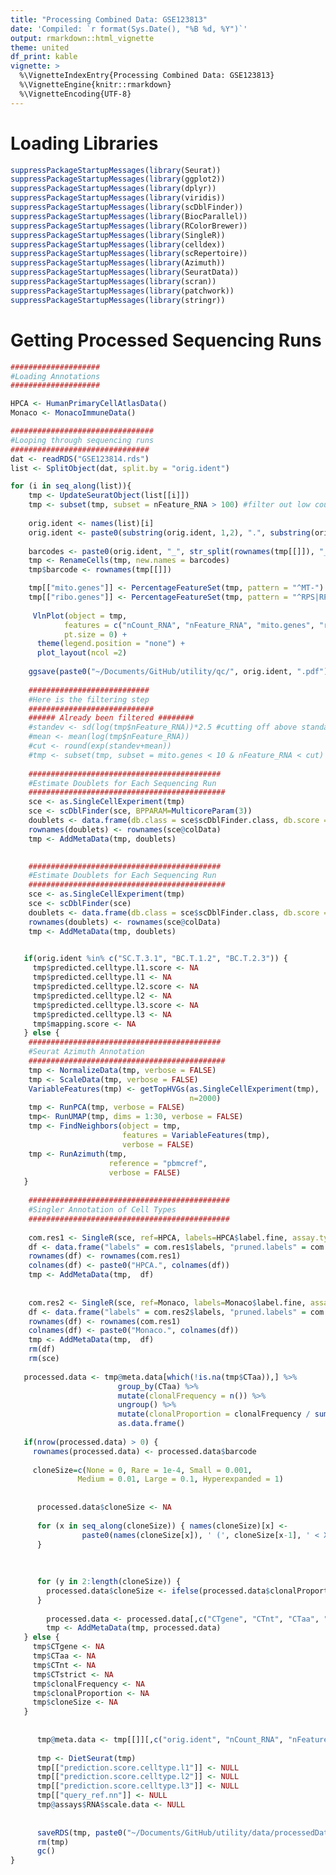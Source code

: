 ```yaml
---
title: "Processing Combined Data: GSE123813"
date: 'Compiled: `r format(Sys.Date(), "%B %d, %Y")`'
output: rmarkdown::html_vignette
theme: united
df_print: kable
vignette: >
  %\VignetteIndexEntry{Processing Combined Data: GSE123813}
  %\VignetteEngine{knitr::rmarkdown}
  %\VignetteEncoding{UTF-8}
---
```


# Loading Libraries

```r
suppressPackageStartupMessages(library(Seurat))
suppressPackageStartupMessages(library(ggplot2))
suppressPackageStartupMessages(library(dplyr))
suppressPackageStartupMessages(library(viridis))
suppressPackageStartupMessages(library(scDblFinder))
suppressPackageStartupMessages(library(BiocParallel))
suppressPackageStartupMessages(library(RColorBrewer))
suppressPackageStartupMessages(library(SingleR))
suppressPackageStartupMessages(library(celldex))
suppressPackageStartupMessages(library(scRepertoire))
suppressPackageStartupMessages(library(Azimuth))
suppressPackageStartupMessages(library(SeuratData))
suppressPackageStartupMessages(library(scran))
suppressPackageStartupMessages(library(patchwork))
suppressPackageStartupMessages(library(stringr))
```
# Getting Processed Sequencing Runs

```r
####################
#Loading Annotations
####################

HPCA <- HumanPrimaryCellAtlasData()
Monaco <- MonacoImmuneData()

################################
#Looping through sequencing runs
###############################
dat <- readRDS("GSE123814.rds")
list <- SplitObject(dat, split.by = "orig.ident")

for (i in seq_along(list)){
    tmp <- UpdateSeuratObject(list[[i]])
    tmp <- subset(tmp, subset = nFeature_RNA > 100) #filter out low count/feature cells\
    
    orig.ident <- names(list)[i]
    orig.ident <- paste0(substring(orig.ident, 1,2), ".", substring(orig.ident, 3,3), ".", substring(orig.ident, 4, nchar(orig.ident)))
    
    barcodes <- paste0(orig.ident, "_", str_split(rownames(tmp[[]]), "_", simplify = TRUE)[,2])
    tmp <- RenameCells(tmp, new.names = barcodes)
    tmp$barcode <- rownames(tmp[[]])

    tmp[["mito.genes"]] <- PercentageFeatureSet(tmp, pattern = "^MT-")
    tmp[["ribo.genes"]] <- PercentageFeatureSet(tmp, pattern = "^RPS|RPL-")
    
     VlnPlot(object = tmp, 
            features = c("nCount_RNA", "nFeature_RNA", "mito.genes", "ribo.genes"), 
            pt.size = 0) + 
      theme(legend.position = "none") + 
      plot_layout(ncol =2)
      
    ggsave(paste0("~/Documents/GitHub/utility/qc/", orig.ident, ".pdf"), height = 8, width=8)
    
    ###########################
    #Here is the filtering step
    ############################
    ###### Already been filtered ########
    #standev <- sd(log(tmp$nFeature_RNA))*2.5 #cutting off above standard deviation of 2.5
    #mean <- mean(log(tmp$nFeature_RNA))
    #cut <- round(exp(standev+mean))
    #tmp <- subset(tmp, subset = mito.genes < 10 & nFeature_RNA < cut)
    
    ###########################################
    #Estimate Doublets for Each Sequencing Run
    ############################################
    sce <- as.SingleCellExperiment(tmp)
    sce <- scDblFinder(sce, BPPARAM=MulticoreParam(3))
    doublets <- data.frame(db.class = sce$scDblFinder.class, db.score = sce$scDblFinder.score)
    rownames(doublets) <- rownames(sce@colData)
    tmp <- AddMetaData(tmp, doublets)

    
    ###########################################
    #Estimate Doublets for Each Sequencing Run
    ############################################
    sce <- as.SingleCellExperiment(tmp)
    sce <- scDblFinder(sce)
    doublets <- data.frame(db.class = sce$scDblFinder.class, db.score = sce$scDblFinder.score)
    rownames(doublets) <- rownames(sce@colData)
    tmp <- AddMetaData(tmp, doublets)

    
   if(orig.ident %in% c("SC.T.3.1", "BC.T.1.2", "BC.T.2.3")) {
     tmp$predicted.celltype.l1.score <- NA
     tmp$predicted.celltype.l1 <- NA 
     tmp$predicted.celltype.l2.score <- NA
     tmp$predicted.celltype.l2 <- NA
     tmp$predicted.celltype.l3.score <- NA
     tmp$predicted.celltype.l3 <- NA
     tmp$mapping.score <- NA
   } else {
    ###########################################
    #Seurat Azimuth Annotation
    ############################################
    tmp <- NormalizeData(tmp, verbose = FALSE)
    tmp <- ScaleData(tmp, verbose = FALSE)
    VariableFeatures(tmp) <- getTopHVGs(as.SingleCellExperiment(tmp), 
                                        n=2000)
    tmp <- RunPCA(tmp, verbose = FALSE)
    tmp<- RunUMAP(tmp, dims = 1:30, verbose = FALSE)
    tmp <- FindNeighbors(object = tmp, 
                         features = VariableFeatures(tmp), 
                         verbose = FALSE)
    tmp <- RunAzimuth(tmp, 
                      reference = "pbmcref",
                      verbose = FALSE)
   }
      
    #############################################
    #Singler Annotation of Cell Types
    #############################################
      
    com.res1 <- SingleR(sce, ref=HPCA, labels=HPCA$label.fine, assay.type.test=1)
    df <- data.frame("labels" = com.res1$labels, "pruned.labels" = com.res1$pruned.labels)
    rownames(df) <- rownames(com.res1)
    colnames(df) <- paste0("HPCA.", colnames(df))
    tmp <- AddMetaData(tmp,  df)
  
    
    com.res2 <- SingleR(sce, ref=Monaco, labels=Monaco$label.fine, assay.type.test=1)
    df <- data.frame("labels" = com.res2$labels, "pruned.labels" = com.res2$pruned.labels)
    rownames(df) <- rownames(com.res1)
    colnames(df) <- paste0("Monaco.", colnames(df))
    tmp <- AddMetaData(tmp,  df)
    rm(df)
    rm(sce)
    
   processed.data <- tmp@meta.data[which(!is.na(tmp$CTaa)),] %>%
                        group_by(CTaa) %>%
                        mutate(clonalFrequency = n()) %>%
                        ungroup() %>%
                        mutate(clonalProportion = clonalFrequency / sum(clonalFrequency)) %>%
                        as.data.frame()
   
   if(nrow(processed.data) > 0) {
     rownames(processed.data) <- processed.data$barcode
     
     cloneSize=c(None = 0, Rare = 1e-4, Small = 0.001, 
               Medium = 0.01, Large = 0.1, Hyperexpanded = 1)
  
  
      processed.data$cloneSize <- NA
      
      for (x in seq_along(cloneSize)) { names(cloneSize)[x] <- 
                paste0(names(cloneSize[x]), ' (', cloneSize[x-1], ' < X <= ', cloneSize[x], ')') 
      }
  
  
  
      for (y in 2:length(cloneSize)) { 
        processed.data$cloneSize <- ifelse(processed.data$clonalProportion > cloneSize[y-1] & processed.data$clonalProportion <= cloneSize[y], names(cloneSize[y]), processed.data$cloneSize) 
      }
  
        processed.data <- processed.data[,c("CTgene", "CTnt", "CTaa", "CTstrict", "clonalFrequency", "clonalProportion", "cloneSize")]
        tmp <- AddMetaData(tmp, processed.data)
   } else {
     tmp$CTgene <- NA
     tmp$CTaa <- NA
     tmp$CTnt <- NA
     tmp$CTstrict <- NA
     tmp$clonalFrequency <- NA
     tmp$clonalProportion <- NA
     tmp$cloneSize <- NA
   }
      
      
      tmp@meta.data <- tmp[[]][,c("orig.ident", "nCount_RNA", "nFeature_RNA", "mito.genes", "ribo.genes", "CTgene",  "CTnt", "CTaa", "CTstrict",  "clonalFrequency", "clonalProportion", "cloneSize", "db.class", "db.score", "predicted.celltype.l1.score", "predicted.celltype.l1", "predicted.celltype.l2.score", "predicted.celltype.l2", "predicted.celltype.l3.score", "predicted.celltype.l3", "mapping.score", "HPCA.labels", "HPCA.pruned.labels", "Monaco.labels", "Monaco.pruned.labels")]
  
      tmp <- DietSeurat(tmp)
      tmp[["prediction.score.celltype.l1"]] <- NULL
      tmp[["prediction.score.celltype.l2"]] <- NULL
      tmp[["prediction.score.celltype.l3"]] <- NULL
      tmp[["query_ref.nn"]] <- NULL
      tmp@assays$RNA$scale.data <- NULL
    
    
      saveRDS(tmp, paste0("~/Documents/GitHub/utility/data/processedData/seuratObjects/", orig.ident, ".rds"))
      rm(tmp)
      gc()
}
```

